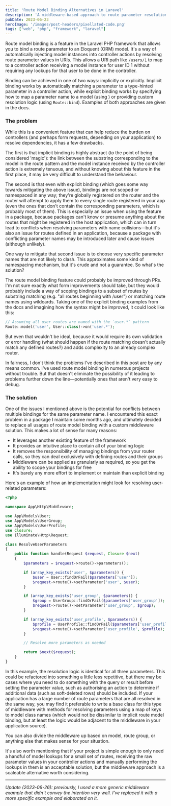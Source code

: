 ```yaml
---
title: 'Route Model Binding Alternatives in Laravel'
description: 'A middleware-based approach to route parameter resolution.'
pubDate: 2023-06-23
heroImage: '/images/post-headers/pixellated-code.png'
tags: ["web", "php", "framework", "laravel"]
---
```


<ExternalLink url="https://laravel.com/docs/10.x/routing#route-model-binding">Route model binding</ExternalLink> is a feature in the Laravel PHP framework that allows you to bind a route parameter to an Eloquent (ORM) model. It's a way of automatically injecting model instances into controller actions by resolving route parameter values in URIs. This allows a URI path like `/users/1` to map to a controller action receiving a model instance for user ID 1 without requiring any lookups for that user to be done in the controller.

Binding can be achieved in one of two ways: implicitly or explicitly. Implicit binding works by automatically matching a parameter to a type-hinted parameter in a controller action, while explicit binding works by specifying how to map a parameter name to a model (using <ExternalLink url="https://laravel.com/api/10.x/Illuminate/Routing/Router.html#method_model" label="`Route::model`" />) or providing custom resolution logic (using <ExternalLink url="https://laravel.com/api/10.x/Illuminate/Routing/Router.html#method_bind">`Route::bind`</ExternalLink>). Examples of both approaches are given in <ExternalLink url="https://laravel.com/docs/10.x/routing#route-model-binding">the docs</ExternalLink>.

### The problem

While this is a convenient feature that can help reduce the burden on controllers (and perhaps form requests, depending on your application) to resolve dependencies, it has a few drawbacks.

The first is that implicit binding is highly abstract (to the point of being considered 'magic'): the link between the substring corresponding to the model in the route pattern and the model instance received by the controller action is extremely tenuous, and without knowing about this feature in the first place, it may be very difficult to understand the behaviour.

The second is that even with explicit binding (which goes some way towards mitigating the above issue), bindings are not scoped or namespaced in any way; they're globally registered on the router and the router will attempt to apply them to every single route registered in your app (even the ones that don't contain the corresponding parameters, which is probably most of them). This is especially an issue when using the feature in a package, because packages can't know or presume anything about the routes that might be registered in the host application, which can in turn lead to conflicts when resolving parameters with name collisions—but it's also an issue for routes defined in an application, because a package with conflicting parameter names may be introduced later and cause issues (although unlikely).

One way to mitigate that second issue is to choose very specific parameter names that are not likely to clash. This approximates some kind of namespacing mechanism, but it's crude and not a guarantee. So what's the solution?

The route model binding feature could probably be improved through PRs. I'm not sure exactly what form improvements should take, but they would probably include a way of scoping bindings to a subset of routes by substring matching (e.g. "all routes beginning with /user") or matching route names using wildcards. Taking one of the explicit binding examples from the docs and imagining how the syntax might be improved, it could look like this:

```php
// Assuming all user routes are named with the `user.*` pattern
Route::model('user', User::class)->on('user.*');
```

But even that wouldn't be ideal, because it would require its own validation or error handling (what should happen if the route matching doesn't actually match any defined routes?) and adds complexity to an already complex router.

In fairness, I don't think the problems I've described in this post are by any means common. I've used route model binding in numerous projects without trouble. But that doesn't eliminate the possibility of it leading to problems further down the line—potentially ones that aren't very easy to debug.

### The solution

One of the issues I mentioned above is the potential for conflicts between multiple bindings for the same parameter name. I encountered this exact problem in a package I maintain some months ago, and ultimately decided to replace all usages of route model binding with a <ExternalLink url="https://github.com/Team-Tea-Time/laravel-forum/pull/322">custom middleware solution</ExternalLink>. This makes a lot of sense for many reasons:

* It leverages another existing feature of the framework
* It provides an intuitive place to contain all of your binding logic
* It removes the responsibility of managing bindings from your router calls, so they can deal exclusively with defining routes and their groups
* Middleware can be applied as granularly as required, so you get the ability to scope your bindings for free
* It's barely any more effort to implement or maintain than explicit binding

Here's an example of how an implementation might look for resolving user-related parameters:

```php
<?php

namespace App\Http\Middleware;

use App\Models\User;
use App\Models\UserGroup;
use App\Models\UserProfile;
use Closure;
use Illuminate\Http\Request;

class ResolveUserParameters
{
    public function handle(Request $request, Closure $next)
    {
        $parameters = $request->route()->parameters();

        if (array_key_exists('user', $parameters)) {
            $user = User::findOrFail($parameters['user']);
            $request->route()->setParameter('user', $user);
        }

        if (array_key_exists('user_group', $parameters)) {
            $group = UserGroup::findOrFail($parameters['user_group']);
            $request->route()->setParameter('user_group', $group);
        }

        if (array_key_exists('user_profile', $parameters)) {
            $profile = UserProfile::findOrFail($parameters['user_profile']);
            $request->route()->setParameter('user_profile', $profile);
        }

        // Resolve more parameters as needed

        return $next($request);
    }
}
```

In this example, the resolution logic is identical for all three parameters. This could be refactored into something a little less repetitive, but there may be cases where you need to do something with the query or result before setting the parameter value, such as <ExternalLink url="https://laravel.com/docs/10.x/authorization#authorizing-actions-via-gates">authorising an action</ExternalLink> to determine if additional data (such as soft-deleted rows) should be included. If your application has a large number of route parameters that are all resolved in the same way, you may find it preferable to write a base class for this type of middleware with methods for resolving parameters using a map of keys to model class names (which would not be dissimilar to implicit route model binding, but at least the logic would be adjacent to the middleware in your application source).

You can also divide the middleware up based on model, route group, or anything else that makes sense for your situation.

It's also worth mentioning that if your project is simple enough to only need a handful of model lookups for a small set of routes, receiving the raw parameter values in your controller actions and manually performing the lookups in them is an acceptable solution, but the middleware approach is a scaleable alternative worth considering.

---

_Update (2023-06-26): previously, I used a more generic middleware example that didn't convey the intention very well. I've replaced it with a more specific example and elaborated on it._
